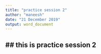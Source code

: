 ```yaml
---
title: "practice session 2"
author: "maneesh"
date: "21 December 2019"
output: word_document
---
```



## ## this is practice session 2
